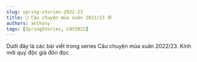 ```yaml
---
slug: spring-stories-2022-23
title: 🌸 Câu chuyện mùa xuân 2022/23 🏵
authors: anthony
tags: [SpringStories, LNY2022]
---
```



Dưới đây là các bài viết trong series Câu chuyện mùa xuân 2022/23. Kính mời quý độc giả đón đọc.

<!-- truncate -->

<Tabs lazy>
  <TabItem value="one" label="1/2022">
    <FirstPost />
  </TabItem>
  <TabItem value="two" label="2/2022">
    <SecondPost />
  </TabItem>
  <TabItem value="three" label="1/2023" default>
    <ThirdPost />
  </TabItem>
</Tabs>
